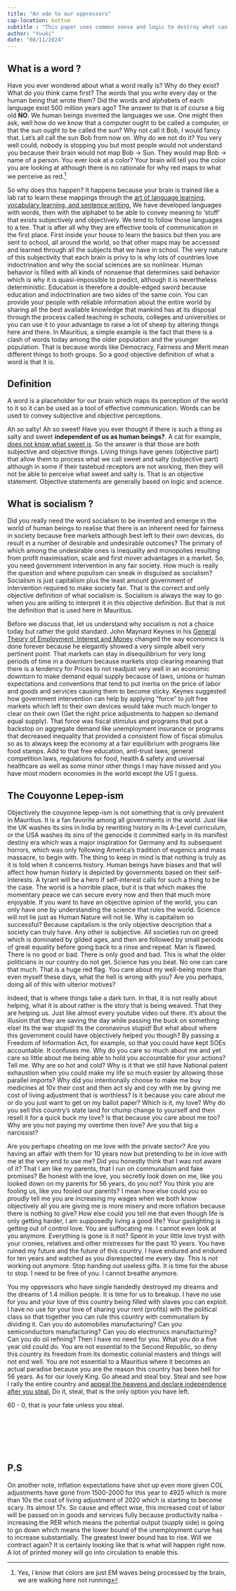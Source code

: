```yaml
---
title: "An ode to our oppressors"
cap-location: bottom
subtitle : "This paper uses common sense and logic to destroy what can only be referred in Mauritius as couyonne lepep-ism disguised as socialism"
author: "Yuuki"
date: "08/11/2024"
---
```


## What is a word ?

Have you ever wondered about what a word really is? Why do they exist? What do you think came first? The words that you write every day or the human being that wrote them? Did the words and alphabets of each language exist 500 million years ago? The answer to that is of course a big old **NO**. We human beings invented the languages we use. One might then ask, well how do we know that a computer ought to be called a computer, or that the sun ought to be called the sun? Why not call it Bob, I would fancy that. Let's all call the sun Bob from now on. Why do we not do it? You very well could, nobody is stopping you but most people would not understand you because their brain would not map Bob $\longrightarrow$ Sun. They would map Bob $\longrightarrow$ name of a person. You ever look at a color? Your brain will tell you the color you are looking at although there is no rationale for why red maps to what we perceive as red.^[Yes, I know that colors are just EM waves being processed by the brain, we are walking here not running]

So why does this happen? It happens because your brain is trained like a lab rat to learn these mappings through the [art of language learning, vocabulary learning, and sentence writing.](https://www.youtube.com/watch?v=J_9X8PVlfBE) We have developed languages with words, then with the alphabet to be able to convey meaning to 'stuff' that exists subjectively and objectively. We tend to follow those languages to a tee. That is after all why they are effective tools of communication in the first place. First inside your house to learn the basics but then you are sent to school, all around the world, so that other maps may be accessed and learned through all the subjects that we have in school. The very nature of this subjectivity that each brain is privy to is why lots of countries love indoctrination and why the social sciences are so nonlinear. Human behavior is filled with all kinds of nonsense that determines said behavior which is why it is quasi-impossible to predict, although it is nevertheless deterministic. Education is therefore a double-edged sword because education and indoctrination are two sides of the same coin. You can provide your people with reliable information about the entire world by sharing all the best available knowledge that mankind has at its disposal through the process called teaching in schools, colleges and universities or you can use it to your advantage to raise a lot of sheep by altering things here and there. In Mauritius, a simple example is the fact that there is a clash of words today among the older population and the younger population. That is because words like Democracy, Fairness and Merit mean different things to both groups. So a good objective definition of what a word is that it is.

::: {.callout-note}
## Definition
A word is a placeholder for our brain which maps its perception of the world to it so it can be used as a tool of effective communication. Words can be used to convey subjective and objective perceptions.
:::


Ah so salty! Ah so sweet! Have you ever thought if there is such a thing as salty and sweet **independent of us as human beings?**. A cat for example, [does not know what sweet is](https://www.npr.org/2005/07/25/4766556/cats-cant-taste-sweetness-study-finds). So the answer is that those are both subjective and objective things. Living things have genes (objective part) that allow them to process what we call sweet and salty (subjective part) although in some if their tastebud receptors are not working, then they will not be able to perceive what sweet and salty is. That is an objective statement. Objective statements are generally based on logic and science.

## What is socialism ?

Did you really need the word socialism to be invented and emerge in the world of human beings to realise that there is an inherent need for fairness in society because free markets although best left to their own devices, do result in a number of desirable and undesirable outcomes? The primary of which among the undesirable ones is inequality and monopolies resulting from profit maximisation, scale and first mover advantages in a market. So, you need government intervention in any fair society. How much is really the question and where populism can sneak in disguised as socialism? Socialism is just capitalism plus the least amount government of intervention required to make society fair. That is the correct and only objective definition of what socialism is. Socialism is always the way to go when you are willing to interpret it in this objective definition. But that is not the definition that is used here in Mauritius.

Before we discuss that, let us understand why socialism is not a choice today but rather the gold standard. John Maynard Keynes in his [General Theory of Employment, Interest and Money](https://en.wikipedia.org/wiki/The_General_Theory_of_Employment,_Interest_and_Money) changed the way economics is done forever because he elegantly showed a very simple albeit very pertinent point. That markets can stay in disequilibrium for very long periods of time in a downturn because markets stop clearing meaning that there is a tendency for Prices to not readjust very well in an economic downturn to make demand equal supply because of laws, unions or human expectations and conventions that tend to put inertia on the price of labor and goods and services causing them to become sticky. Keynes suggested how government intervention can help by applying "force" to jolt free markets which left to their own devices would take much much longer to clear on their own (Get the right price adjustments to happen so demand equal supply). That force was fiscal stimulus and programs that put a backstop on aggregate demand like unemployment insurance or programs that decreased inequality that provided a consistent flow of fiscal stimulus so as to always keep the economy at a fair equilibrium with programs like food stamps. Add to that free education, anti-trust laws, general competition laws, regulations for food, health & safety and universal healthcare as well as some minor other things I may have missed and you have most modern economies in the world except the US I guess.

## The Couyonne Lepep-ism

Objectively the couyonne lepep-ism is not something that is only prevalent in Mauritius. It is a fan favorite among all governments in the world. Just like the UK washes its sins in India by rewriting history in its A-Level curriculum, or the USA washes its sins of the genocide it committed early in its manifest destiny era which was a major inspiration for Germany and its subsequent horrors, which was only following America's tradition of eugenics and mass massacre, to begin with. The thing to keep in mind is that nothing is truly as it is told when it concerns history. Human beings have biases and that will affect how human history is depicted by governments based on their self-interests. A tyrant will be a hero if self-interest calls for such a thing to be the case. The world is a horrible place, but it is that which makes the momentary peace we can secure every now and then that much more enjoyable. If you want to have an objective opinion of the world, you can only have one by understanding the science that rules the world. Science will not lie just as Human Nature will not lie. Why is capitalism so successful? Because capitalism is the only objective description that a society can truly have. Any other is subjective. All societies run on greed which is dominated by gilded ages, and then are followed by small periods of great equality before going back to a rinse and repeat. Man is flawed. There is no good or bad. There is only good and bad. This is what the older politicians in our country do not get. Science has you beat. No one can care that much. That is a huge red flag. You care about my well-being more than even myself these days, what the hell is wrong with you? Are you perhaps, doing all of this with ulterior motives?

Indeed, that is where things take a dark turn. In that, it is not really about helping, what it is about rather is the story that is being weaved. That they are helping us. Just like almost every youtube video out there. It's about the illusion that they are saving the day while passing the buck on something else! Its the war stupid! Its the coronavirus stupid! But what about where this government could have objectively helped you though? By passing a Freedom of Information Act, for example, so that you could have kept SOEs accountable. It confuses me. Why do you care so much about me and yet care so little about me being able to hold you accountable for your actions? Tell me. Why are so hot and cold? Why is it that we still have National patent exhaustion when you could make my life so much easier by allowing those parallel imports? Why did you intentionally choose to make me buy medicines at 10x their cost and then act sly and coy with me by giving me cost of living adjustment that is worthless? Is it because you care about me or do you just want to get on my ballot paper? Which is it, my love? Why do you sell this country's state land for chump change to yourself and then resell it for a quick buck my love? Is that because you care about me too? Why are you not paying my overtime then love? Are you that big a narcissist?

Are you perhaps cheating on me love with the private sector? Are you having an affair with them for 10 years now but pretending to be in love with me at the very end to use me? Did you honestly think that I was not aware of it? That I am like my parents, that I run on communalism and fake promises? Be honest with me love, you secretly look down on me, like you looked down on my parents for 56 years, do you not? You think you are fooling us, like you fooled our parents? I mean how else could you so proudly tell me you are increasing my wages when we both know objectively all you are giving me is more misery and more inflation because there is nothing to give? How else could you tell me that even though life is only getting harder, I am supposedly living a good life? Your gaslighting is getting out of control love. You are suffocating me. I cannot even look at you anymore. Everything is gone is it not? Spent in your little love tryst with your cronies, relatives and other mistresses for the past 10 years. You have ruined my future and the future of this country. I have endured and endured for ten years and watched as you disrespected me every day. This is not working out anymore. Stop handing out useless gifts. It is time for the abuse to stop. I need to be free of you. I cannot breathe anymore.

You my oppressors who have single handedly destroyed my dreams and the dreams of 1.4 million people. It is time for us to breakup. I have no use for you and your love of this country being filled with slaves you can exploit. I have no use for your love of sharing your rent (profits) with the political class so that together you can rule this country with communalism by dividing it. Can you do automobiles manufacturing? Can you semiconductors manufacturing? Can you do electronics manufacturing? Can you do oil refining? Then I have no need for you. What you do a five year old could do. You are not essential to the Second Republic, so deny this country its freedom from its domestic colonial masters and things will not end well. You are not essential to a Mauritius where it becomes an actual paradise because you are the reason this country has been hell for 56 years. As for our lovely King. Go ahead and steal boy. Steal and see how I rally the entire country and [appeal the heavens and declare independence after you steal.](https://www.archives.gov/founding-docs/declaration-transcript) Do it, steal, that is the only option you have left. 

:::{.text-center}
 60 - 0, that is your fate unless you steal.
:::
</br>

</br>

</br>



::: {.callout-important}
## P.S
On another note, inflation expectations have shot up even more given COL adjustments have gone from 1500-2000 for this year to 4925 which is more than 10x the cost of living adjustment of 2020 which is starting to become scary. Its almost 17x. So cause and effect wise, this increased cost of labor will be passed on in goods and services fully because productivity naiba - increasing the RER which means the potential output (supply side) is going to go down which means the lower bound of the unemployment curve has to increase substantially. The greatest lower bound has to rise. Will we contract again? It is certainly looking like that is what will happen right now. A lot of printed money will go into circulation to enable this.
:::

